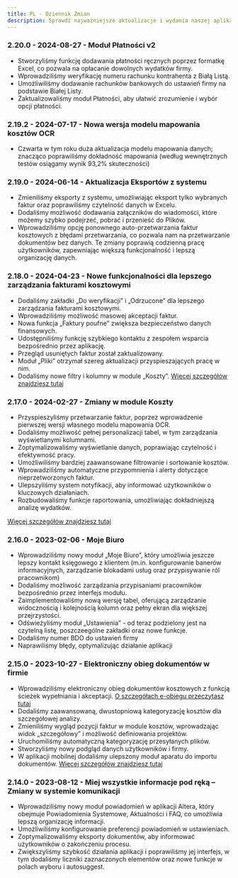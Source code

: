 ```yaml
---
title: PL - Dziennik Zmian
description: Sprawdź najważniejsze aktualizacje i wydania naszej aplikacji.
---
```


### 2.20.0 - 2024-08-27 - Moduł Płatności v2
- Stworzyliśmy funkcję dodawania płatności ręcznych poprzez formatkę Excel, co pozwala na opłacanie dowolnych wydatków firmy.
- Wprowadziliśmy weryfikację numeru rachunku kontrahenta z Białą Listą.
- Umożliwiliśmy dodawanie rachunków bankowych do ustawień firmy na podstawie Białej Listy.
- Zaktualizowaliśmy moduł Płatności, aby ułatwić zrozumienie i wybór opcji płatności.


### 2.19.2 - 2024-07-17 - Nowa wersja modelu mapowania kosztów OCR
- Czwarta w tym roku duża aktualizacja modelu mapowania danych; znacząco poprawiliśmy dokładność mapowania (według wewnętrznych testów osiągamy wynik 93,2% skuteczności)

### 2.19.0 - 2024-06-14 - Aktualizacja Eksportów z systemu
- Zmieniliśmy eksporty z systemu, umożliwiając eksport tylko wybranych faktur oraz poprawiliśmy czytelność danych w Excelu.
- Dodaliśmy możliwość dodawania załączników do wiadomości, które możemy szybko podejrzeć, pobrać i przenieść do Plików.
- Wprowadziliśmy opcję ponownego auto-przetwarzania faktur kosztowych z błędami przetwarzania, co pozwala nam na przetwarzanie dokumentów bez danych.
Te zmiany poprawią codzienną pracę użytkowników, zapewniając większą funkcjonalność i lepszą organizację danych.

### 2.18.0 - 2024-04-23 - Nowe funkcjonalności dla lepszego zarządzania fakturami kosztowymi
- Dodaliśmy zakładki „Do weryfikacji” i „Odrzucone” dla lepszego zarządzania fakturami kosztowymi.
- Wprowadziliśmy możliwość masowej akceptacji faktur.
- Nowa funkcja „Faktury poufne” zwiększa bezpieczeństwo danych finansowych.
- Udostępniliśmy funkcję szybkiego kontaktu z zespołem wsparcia bezpośrednio przez aplikację.
- Przegląd usuniętych faktur został zaktualizowany.
- Moduł „Pliki” otrzymał szereg aktualizacji przyspieszających pracę w nim.
- Dodaliśmy nowe filtry i kolumny w module „Koszty”.
[Więcej szczegółów znajdziesz tutaj](https://altera.co/aktualizacje-w-altera-app-nowe-funkcjonalnosci-dla-lepszego-zarzadzania-fakturami/)

### 2.17.0 - 2024-02-27 - Zmiany w module Koszty
- Przyspieszyliśmy przetwarzanie faktur, poprzez wprowadzenie pierwszej wersji własnego modelu mapowania OCR.
- Dodaliśmy możliwość pełnej personalizacji tabel, w tym zarządzania wyświetlanymi kolumnami.
- Zoptymalizowaliśmy wyświetlanie danych, poprawiając czytelność i efektywność pracy.
- Umożliwiliśmy bardziej zaawansowane filtrowanie i sortowanie kosztów.
- Wprowadziliśmy automatyczne przypomnienia i alerty dotyczące nieprzetworzonych faktur.
- Ulepszyliśmy system notyfikacji, aby informować użytkowników o kluczowych działaniach.
- Rozbudowaliśmy funkcje raportowania, umożliwiając dokładniejszą analizę wydatków.

[Więcej szczegółów znajdziesz tutaj](https://altera.co/nowosc-w-altera-app-dzialaj-sprawniej-analizuj-szybciej-zmiany-w-module-koszty/)

### 2.16.0 - 2023-02-06 - Moje Biuro
- Wprowadziliśmy nowy moduł „Moje Biuro”, który umożliwia jeszcze lepszy kontakt księgowego z klientem (m.in. konfigurowanie banerów informacyjnych, zarządzanie blokadami usług oraz przypisywanie ról pracownikom)
- Dodaliśmy możliwość zarządzania przypisaniami pracowników bezpośrednio przez interfejs modułu.
- Zaimplementowaliśmy nową wersję tabel, oferującą zarządzanie widocznością i kolejnością kolumn oraz pełny ekran dla większej przejrzystości.
- Odświeżyliśmy moduł „Ustawienia” - od teraz podzielony jest na czytelną listę, poszczeególne zakładki oraz nowe funkcje.
- Dodaliśmy numer BDO do ustawień firmy
- Naprawiliśmy błędy, optymalizując działanie aplikacji

### 2.15.0 - 2023-10-27 - Elektroniczny obieg dokumentów w firmie
- Wprowadziliśmy elektroniczny obieg dokumentów kosztowych z funkcją ścieżek wypełniania i akceptacji. [O szczegółach e-obiegu przeczytasz tutaj](https://altera.co/elektroniczny-obieg-dokumentow-zacznij-efektywnie-zarzadzac-dokumentami-w-swojej-firmie/)
- Dodaliśmy zaawansowaną, dwustopniową kategoryzację kosztów dla szczegółowej analizy.
- Zmieniliśmy wygląd pozycji faktur w module kosztów, wprowadzając widok „szczegółowy” i możliwość definiowania projektów.
- Uruchomiliśmy automatyczną kategoryzację przesyłanych plików.
- Stworzyliśmy nowy podgląd danych użytkowników i firmy.
- W aplikacji mobilnej dodaliśmy ulepszony moduł aparatu do importu dokumentów.
[Więcej szczegółów znajdziesz tutaj](https://altera.co/aktualizacja-2-15/)

### 2.14.0 - 2023-08-12 - Miej wszystkie informacje pod ręką – Zmiany w systemie komunikacji
- Wprowadziliśmy nowy moduł powiadomień w aplikacji Altera, który obejmuje Powiadomienia Systemowe, Aktualności i FAQ, co umożliwia lepszą organizację informacji.
- Umożliwiliśmy konfigurowanie preferencji powiadomień w ustawieniach.
- Zoptymalizowaliśmy eksporty dokumentów, aby informować użytkowników o zakończeniu procesu.
- Zwiększyliśmy szybkość działania aplikacji i poprawiliśmy jej interfejs, w tym dodaliśmy liczniki zaznaczonych elementów oraz nowe funkcje w polach wyboru i autosuggest.